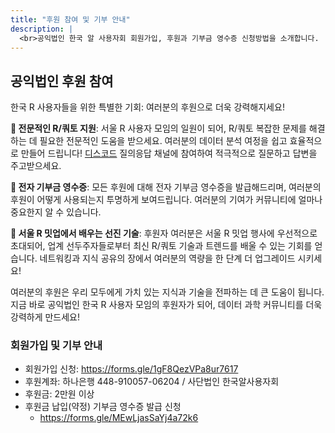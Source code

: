 ```yaml
---
title: "후원 참여 및 기부 안내"
description: |
  <br>공익법인 한국 알 사용자회 회원가입, 후원과 기부금 영수증 신청방법을 소개합니다.
---
```


## 공익법인 후원 참여

한국 R 사용자들을 위한 특별한 기회: 여러분의 후원으로 더욱 강력해지세요!

**🌟 전문적인 R/쿼토 지원**: 서울 R 사용자 모임의 일원이 되어, R/쿼토 복잡한 문제를 해결하는 데 필요한 전문적인 도움을 받으세요. 여러분의 데이터 분석 여정을 쉽고 효율적으로 만들어 드립니다! [디스코드](https://discord.gg/4APU9Y8j) 질의응답 채널에 참여하여 적극적으로 질문하고 답변을 주고받으세요.

**📜 전자 기부금 영수증**: 모든 후원에 대해 전자 기부금 영수증을 발급해드리며, 여러분의 후원이 어떻게 사용되는지 투명하게 보여드립니다. 여러분의 기여가 커뮤니티에 얼마나 중요한지 알 수 있습니다.

**🚀 서울 R 밋업에서 배우는 선진 기술**: 후원자 여러분은 서울 R 밋업 행사에 우선적으로 초대되어, 업계 선두주자들로부터 최신 R/쿼토 기술과 트렌드를 배울 수 있는 기회를 얻습니다. 네트워킹과 지식 공유의 장에서 여러분의 역량을 한 단계 더 업그레이드 시키세요!

여러분의 후원은 우리 모두에게 가치 있는 지식과 기술을 전파하는 데 큰 도움이 됩니다. 지금 바로 공익법인 한국 R 사용자 모임의 후원자가 되어, 데이터 과학 커뮤니티를 더욱 강력하게 만드세요!

### 회원가입 및 기부 안내

- 회원가입 신청: <https://forms.gle/1gF8QezVPa8ur7617> 
- 후원계좌: 하나은행 448-910057-06204 / 사단법인 한국알사용자회
- 후원금: 2만원 이상
- 후원금 납입(약정) 기부금 영수증 발급 신청
    - <https://forms.gle/MEwLjasSaYj4a72k6>


